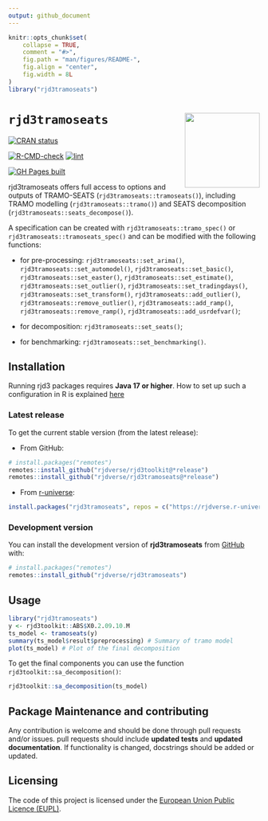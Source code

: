 ```yaml
---
output: github_document
---
```


<!-- README.md is generated from README.Rmd. Please edit that file -->

```r
knitr::opts_chunk$set(
    collapse = TRUE,
    comment = "#>",
    fig.path = "man/figures/README-",
    fig.align = "center",
    fig.width = 8L
)
library("rjd3tramoseats")
```

# `rjd3tramoseats` <a href="https://rjdverse.github.io/rjd3tramoseats/"><img src="man/figures/logo.png" align="right" height="150" style="float:right; height:150px;"/></a>

<!-- badges: start -->
[![CRAN status](https://www.r-pkg.org/badges/version/rjd3tramoseats)](https://CRAN.R-project.org/package=rjd3tramoseats)

[![R-CMD-check](https://github.com/rjdverse/rjd3tramoseats/actions/workflows/R-CMD-check.yaml/badge.svg)](https://github.com/rjdverse/rjd3tramoseats/actions/workflows/R-CMD-check.yaml)
[![lint](https://github.com/rjdverse/rjd3tramoseats/actions/workflows/lint.yaml/badge.svg)](https://github.com/rjdverse/rjd3tramoseats/actions/workflows/lint.yaml)

[![GH Pages built](https://github.com/rjdverse/rjd3tramoseats/actions/workflows/pkgdown.yaml/badge.svg)](https://github.com/rjdverse/rjd3tramoseats/actions/workflows/pkgdown.yaml)
<!-- badges: end -->


rjd3tramoseats offers full access to options and outputs of TRAMO-SEATS (`rjd3tramoseats::tramoseats()`), including TRAMO modelling (`rjd3tramoseats::tramo()`) and SEATS decomposition (`rjd3tramoseats::seats_decompose()`).

A specification can be created with `rjd3tramoseats::tramo_spec()` or `rjd3tramoseats::tramoseats_spec()` and can be modified with the following functions:

- for pre-processing: `rjd3tramoseats::set_arima()`, `rjd3tramoseats::set_automodel()`, `rjd3tramoseats::set_basic()`, `rjd3tramoseats::set_easter()`, `rjd3tramoseats::set_estimate()`, `rjd3tramoseats::set_outlier()`, `rjd3tramoseats::set_tradingdays()`, `rjd3tramoseats::set_transform()`, `rjd3tramoseats::add_outlier()`, `rjd3tramoseats::remove_outlier()`, `rjd3tramoseats::add_ramp()`, `rjd3tramoseats::remove_ramp()`, `rjd3tramoseats::add_usrdefvar()`;

- for decomposition: `rjd3tramoseats::set_seats()`;

- for benchmarking: `rjd3tramoseats::set_benchmarking()`.
 

## Installation

Running rjd3 packages requires **Java 17 or higher**. How to set up such a configuration in R is explained [here](https://jdemetra-new-documentation.netlify.app/#Rconfig)


### Latest release

To get the current stable version (from the latest release):

- From GitHub:

```r
# install.packages("remotes")
remotes::install_github("rjdverse/rjd3toolkit@*release")
remotes::install_github("rjdverse/rjd3tramoseats@*release")
```

- From [r-universe](https://rjdverse.r-universe.dev/rjd3tramoseats):

```r
install.packages("rjd3tramoseats", repos = c("https://rjdverse.r-universe.dev", "https://cloud.r-project.org"))
```

### Development version

You can install the development version of **rjd3tramoseats** from [GitHub](https://github.com/) with:

```r
# install.packages("remotes")
remotes::install_github("rjdverse/rjd3tramoseats")
```


## Usage

```r
library("rjd3tramoseats")
y <- rjd3toolkit::ABS$X0.2.09.10.M
ts_model <- tramoseats(y)
summary(ts_model$result$preprocessing) # Summary of tramo model
plot(ts_model) # Plot of the final decomposition
```

To get the final components you can use the function `rjd3toolkit::sa_decomposition()`:

```r
rjd3toolkit::sa_decomposition(ts_model)
```


## Package Maintenance and contributing

Any contribution is welcome and should be done through pull requests and/or issues.
pull requests should include **updated tests** and **updated documentation**. If functionality is changed, docstrings should be added or updated.


## Licensing

The code of this project is licensed under the [European Union Public Licence (EUPL)](https://joinup.ec.europa.eu/collection/eupl/eupl-text-eupl-12).
